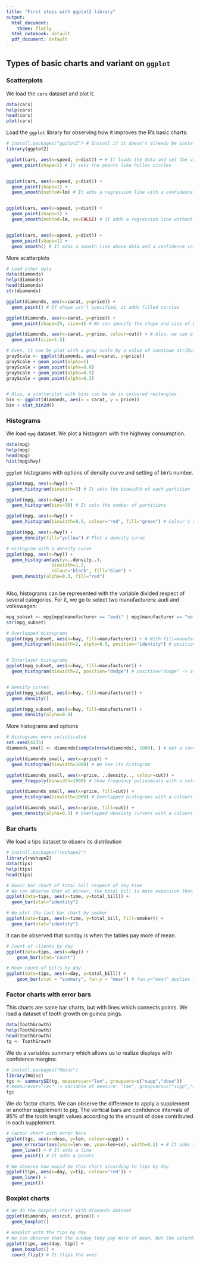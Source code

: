 ```yaml
---
title: "First steps with ggplot2 library"
output:
  html_document:
    theme: flatly
  html_notebook: default
  pdf_document: default
---
```


## Types of basic charts and variant on `ggplot`

### Scatterplots

We load the `cars` dataset and plot it.
```r
data(cars)
help(cars)
head(cars)
plot(cars)
```


Load the `ggplot` library for observing how it improves the R's basic charts:
```r

# install.packages("ggplot2") # Install if it doesn't already be installed 
library(ggplot2)

ggplot(cars, aes(x=speed, y=dist)) + # It loads the data and set the variables
  geom_point(shape=1) # It sets the points like hollow circles


ggplot(cars, aes(x=speed, y=dist)) + 
  geom_point(shape=1) +
  geom_smooth(method=lm) # It adds a regression line with a confidence interval of 95%


ggplot(cars, aes(x=speed, y=dist)) +
  geom_point(shape=1) +
  geom_smooth(method=lm, se=FALSE) # It adds a regression line without a confidence interval


ggplot(cars, aes(x=speed, y=dist)) + 
  geom_point(shape=1) +
  geom_smooth() # It adds a smooth line above data and a confidence interval of 95%

```



More scatterplots

```r
# Load other data
data(diamonds)
help(diamonds)
head(diamonds)
str(diamonds)

```

```r
ggplot(diamonds, aes(x=carat, y=price)) + 
  geom_point() # If shape isn't specified, it adds filled circles

ggplot(diamonds, aes(x=carat, y=price)) +
  geom_point(shape=25, size=4) # We can specify the shape and size of points

ggplot(diamonds, aes(x=carat, y=price, colour=cut)) + # Also, we can plot by a factor
  geom_point(size=1.5)

# Even, it can be plot with a gray scale by a value of continue atribute
grayScale <- ggplot(diamonds, aes(x=carat, y=price))
grayScale + geom_point(alpha=1)
grayScale + geom_point(alpha=0.8)
grayScale + geom_point(alpha=0.5)
grayScale + geom_point(alpha=0.3)


# Also, a scatterplot with bins can be do in coloured rectangles
bin <- ggplot(diamonds, aes(x = carat, y = price))
bin + stat_bin2d()
```





### Histograms

We load `mpg` dataset. We plot a histogram with the highway consumption.
```r
data(mpg)
help(mpg)
head(mpg)
hist(mpg$hwy)
```


`ggplot` histograms with options of density curve and setting of bin's number.

```r
ggplot(mpg, aes(x=hwy)) + 
  geom_histogram(binwidth=3) # It sets the binwidth of each partition

ggplot(mpg, aes(x=hwy)) +
  geom_histogram(bins=30) # It sets the number of partitions

ggplot(mpg, aes(x=hwy)) +
  geom_histogram(binwidth=0.5, colour="red", fill="green") # Colour's options

ggplot(mpg, aes(x=hwy)) +
  geom_density(fill="yellow") # Plot a density curve

# Histogram with a density curve
ggplot(mpg, aes(x=hwy)) +
  geom_histogram(aes(y=..density..), 
                 binwidth=1.2,
                 colour="black", fill="blue") +
  geom_density(alpha=0.3, fill="red")
  
```


Also, histograms can be represented with the variable divided respect of several categories. For it, we go to select two manufacturers: audi and volkswagen:

```r
mpg_subset <- mpg[mpg$manufacturer == "audi" | mpg$manufacturer == "volkswagen", ]
str(mpg_subset)
```


```r
# Overlapped histograms
ggplot(mpg_subset, aes(x=hwy, fill=manufacturer)) + # With fill=manufacturer, we say that the histogram is filled with values of manufacturer
  geom_histogram(binwidth=2, alpha=0.5, position="identity") # position="identity" -> overlap


# Interlayer histograms
ggplot(mpg_subset, aes(x=hwy, fill=manufacturer)) +
  geom_histogram(binwidth=2, position="dodge") # position="dodge" -> interlayer


# Density curves
ggplot(mpg_subset, aes(x=hwy, fill=manufacturer)) +
  geom_density()

ggplot(mpg_subset, aes(x=hwy, fill=manufacturer)) +
  geom_density(alpha=0.4)

```



More histograms and options
```r
# Histograms more sofisticated 
set.seed(4235)
diamonds_small <- diamonds[sample(nrow(diamonds), 1000), ] # Get a random small subset

ggplot(diamonds_small, aes(x=price)) +
  geom_histogram(binwidth=1000) # We see its histogram 

ggplot(diamonds_small, aes(x=price, ..density.., colour=cut)) +
  geom_freqpoly(binwidth=1000) # Show frequency polinomials with a colours by a factor (cut)

ggplot(diamonds_small, aes(x=price, fill=cut)) +
  geom_histogram(binwidth=1000) # Overlapped histograms with a colours by a factor (cut)

ggplot(diamonds_small, aes(x=price, fill=cut)) +
  geom_density(alpha=0.3) # Overlapped densisty curvers with a colours by a factor (cut)

```




### Bar charts

We load a tips dataset to observ its distribution

```r
# install.packages("reshape2")
library(reshape2)
data(tips)
help(tips)
head(tips)
```

```r
# Basic bar chart of total bill respect of day time
# We can observe that at dinner, the total bill is more expensive than at lunch
ggplot(data=tips, aes(x=time, y=total_bill)) +
  geom_bar(stat="identity") 

# We plot the last bar chart by smoker
ggplot(data=tips, aes(x=time, y=total_bill, fill=smoker)) +
  geom_bar(stat="identity")

```

It can be observed that sunday is when the tables pay more of mean.
```r
# Count of clients by day
ggplot(data=tips, aes(x=day)) +
    geom_bar(stat="count") 

# Mean count of bills by day
ggplot(data=tips, aes(x=day, y=total_bill)) +
    geom_bar(stat = "summary", fun.y = "mean") # fun.y="mean" applies the function "mean" on Y axe
```







### Factor charts with error bars

This charts are same bar charts, but with lines which connects points. We load a dataset of tooth growth on guinea pings.

```r
data(ToothGrowth)
help(ToothGrowth)
head(ToothGrowth)
tg <- ToothGrowth
```

We do a variables summary which allows us to realize displays with confidence margins:

```r
# install.packages("Rmisc")
library(Rmisc)
tgc <- summarySE(tg, measurevar="len", groupvars=c("supp","dose")) 
# measurevar="len" -> variable of measure: "len", groupvars=c("supp","dose") -> variables to group: "supp", "dose".
tgc
```

We do factor charts. We can observe the difference to apply a supplement or another supplement to pig. The vertical bars are confidence intervals of 95% of the tooth length values according to the amount of dose contributed in each supplement.

```r
# Factor chart with error bars
ggplot(tgc, aes(x=dose, y=len, colour=supp)) +
  geom_errorbar(aes(ymin=len-se, ymax=len+se), width=0.1) + # It adds a error bars with ymin and ymax like len-se (standard error) len+se
  geom_line() + # It adds a line 
  geom_point() # It adds a points

# We observe how would be this chart according to tips by day
ggplot(tips, aes(x=day, y=tip, colour="red")) +
  geom_line() +
  geom_point()

```




### Boxplot charts 

```r
# We do the boxplot chart with diamonds dataset
ggplot(diamonds, aes(cut, price)) + 
  geom_boxplot()

# Boxplot with the tips by day
# We can observe that the sunday they pay more of mean, but the saturday there are more people with higher tips
ggplot(tips, aes(day, tip)) +  
  geom_boxplot() + 
  coord_flip() # It flips the axes
```



